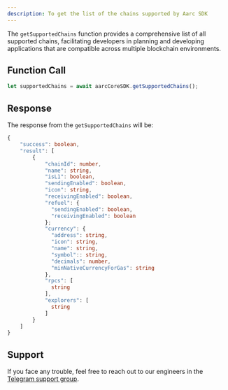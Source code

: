 ```yaml
---
description: To get the list of the chains supported by Aarc SDK
---
```


The `getSupportedChains` function provides a comprehensive list of all supported chains, facilitating developers in planning and developing applications that are compatible across multiple blockchain environments.

## Function Call

```typescript
let supportedChains = await aarcCoreSDK.getSupportedChains();
```

## Response

The response from the `getSupportedChains` will be:

```typescript
{
    "success": boolean,
    "result": [
        {
            "chainId": number,
            "name": string,
            "isL1": boolean,
            "sendingEnabled": boolean,
            "icon": string,
            "receivingEnabled": boolean,
            "refuel": {
              "sendingEnabled": boolean,
              "receivingEnabled": boolean
            };
            "currency": {
              "address": string,
              "icon": string,
              "name": string,
              "symbol":: string,
              "decimals": number,
              "minNativeCurrencyForGas": string
            },
            "rpcs": [
              string
            ],
            "explorers": [
              string
            ]
        }
    ]
}
```

## Support

If you face any trouble, feel free to reach out to our engineers in the [Telegram support group](https://t.me/aarcxyz).
